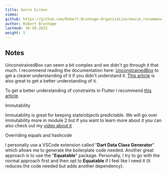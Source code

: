 ```yaml
---
title: Genre Screen
vimeo:
github: https://github.com/Robert-Brunhage-Organization/movie_recommendation_app_course/commit/454914801e9b6758249a6e36e8a6bf8f52d93a16
author: Robert Brunhage
lastmod: 10-30-2022
weight: 5
---
```


## Notes

UnconstrainedBox can seem a bit complex and we didn't go through it that much. I
recommend reading the documentation here:
[UnconstrainedBox](https://api.flutter.dev/flutter/widgets/UnconstrainedBox-class.html)
to get a clearer understanding of it if you didn't understand it.
[This article](https://dev.to/pedromassango/unconstrainedbox-is-your-friend-tip-5-19cl)
is also great to get a better understanding of it.

To get a better understanding of constraints in Flutter I recommend
[this article](https://docs.flutter.dev/development/ui/layout/constraints).

Immutability

Immutability is great for keeping state/objects predictable. We will go over
immutability more in module 2 but if you want to learn more about it you can
also check out my [video about it](https://www.youtube.com/watch?v=nUF0IrEjWj0)

Overriding equals and hashcode

I personally use a VSCode extension called "**Dart Data Class Generator**" which
allows me to generate the boilerplate code needed. Another great approach is to
use the "**Equatable**" package. Personally, I try to go with the normal
approach first and then opt to **Equatable** if I feel like I need it (it
reduces the code needed but adds another dependency).
